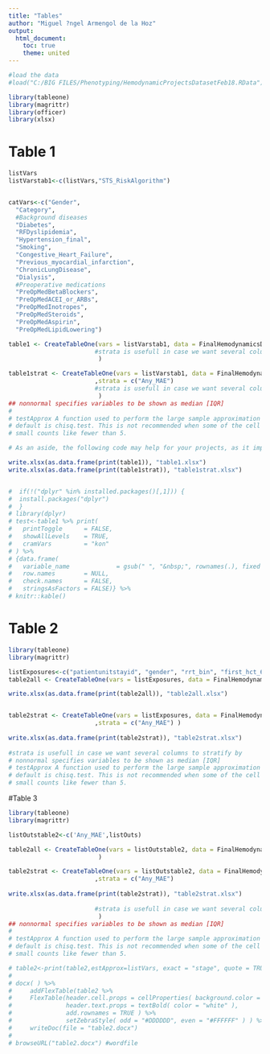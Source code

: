 ```yaml
---
title: "Tables"
author: "Miguel ?ngel Armengol de la Hoz"
output:
  html_document:
    toc: true
    theme: united
---
```



```r
#load the data
#load("C:/BIG FILES/Phenotyping/HemodynamicProjectsDatasetFeb18.RData")
```


```r
library(tableone)
library(magrittr)
library(officer)
library(xlsx)
```



# Table 1

```r
listVars
listVarstab1<-c(listVars,"STS_RiskAlgorithm")


catVars<-c("Gender",
  "Category",
  #Background diseases
  "Diabetes",
  "RFDyslipidemia",
  "Hypertension_final",
  "Smoking",
  "Congestive_Heart_Failure",
  "Previous_myocardial_infarction",
  "ChronicLungDisease",
  "Dialysis",
  #Preoperative medications
  "PreOpMedBetaBlockers",
  "PreOpMedACEI_or_ARBs",
  "PreOpMedInotropes",
  "PreOpMedSteroids",
  "PreOpMedAspirin",
  "PreOpMedLipidLowering")

table1 <- CreateTableOne(vars = listVarstab1, data = FinalHemodynamicsDataset, factorVars = catVars,testNormal=oneway.test 
                        #strata is usefull in case we want several columns to stratify by
                         )

table1strat <- CreateTableOne(vars = listVarstab1, data = FinalHemodynamicsDataset, factorVars = catVars,testNormal=oneway.test 
                        ,strata = c("Any_MAE")
                        #strata is usefull in case we want several columns to stratify by
                         )
## nonnormal specifies variables to be shown as median [IQR]
# 
# testApprox A function used to perform the large sample approximation based tests. The
# default is chisq.test. This is not recommended when some of the cell have
# small counts like fewer than 5.

# As an aside, the following code may help for your projects, as it improves the presentation of the tables above.  You will still need to update the column and row names manually, but this should paste nicely into Word or LateX!

write.xlsx(as.data.frame(print(table1)), "table1.xlsx")
write.xlsx(as.data.frame(print(table1strat)), "table1strat.xlsx")


#  if(!("dplyr" %in% installed.packages()[,1])) {
#  install.packages("dplyr")
#  }
# library(dplyr)
# test<-table1 %>% print(
#   printToggle      = FALSE,
#   showAllLevels    = TRUE,
#   cramVars         = "kon"
# ) %>% 
# {data.frame(
#   variable_name             = gsub(" ", "&nbsp;", rownames(.), fixed = TRUE), ., 
#   row.names        = NULL, 
#   check.names      = FALSE, 
#   stringsAsFactors = FALSE)} %>% 
# knitr::kable()

```

# Table 2

```r


library(tableone)
library(magrittr)

listExposures<-c("patientunitstayid", "gender", "rrt_bin", "first_hct_6hrs", "mean_hct_24_36hrs", "AKIstage", "creat1", "creat1offset", "peakcreat48h_offset", "peakcreat48h" ,"peakcreat7d", "peakcreat7d_offset", "peakcreat7d_to_discharge_offsetgap", "first_rrtoffset", "age_fixed", "weight", "height", "BMI", "BMI_group", "unitType", "hospitalAdmitSource", "hospLOS_prior_ICUadm_days", "patienthealthsystemstayid", "age", "ethnicity", "hospitalid", "wardid", "apacheadmissiondx", "admissionheight", "hospitaladmittime24", "hospitaladmitoffset", "hospitaladmitsource", "hospitaldischargeyear", "hospitaldischargetime24", "hospitaldischargeoffset", "hospitaldischargelocation", "hospitaldischargestatus", "unittype", "unitadmittime24", "unitadmitsource", "unitvisitnumber", "unitstaytype", "admissionweight", "dischargeweight", "unitdischargetime24", "unitdischargeoffset", "unitdischargelocation", "unitdischargestatus", "uniquepid" )
table2all <- CreateTableOne(vars = listExposures, data = FinalHemodynamicsDataset, testNormal=oneway.test)

write.xlsx(as.data.frame(print(table2all)), "table2all.xlsx")


table2strat <- CreateTableOne(vars = listExposures, data = FinalHemodynamicsDataset, factorVars = listOutstable2,testNormal=oneway.test 
                        ,strata = c("Any_MAE") )
                        
write.xlsx(as.data.frame(print(table2strat)), "table2strat.xlsx")
                        
#strata is usefull in case we want several columns to stratify by
# nonnormal specifies variables to be shown as median [IQR]
# testApprox A function used to perform the large sample approximation based tests. The
# default is chisq.test. This is not recommended when some of the cell have
# small counts like fewer than 5.

```

#Table 3

```r


library(tableone)
library(magrittr)

listOutstable2<-c('Any_MAE',listOuts)

table2all <- CreateTableOne(vars = listOutstable2, data = FinalHemodynamicsDataset, factorVars = listOutstable2,testNormal=oneway.test 
                         )

table2strat <- CreateTableOne(vars = listOutstable2, data = FinalHemodynamicsDataset, factorVars = listOutstable2,testNormal=oneway.test 
                        ,strata = c("Any_MAE")
                        
write.xlsx(as.data.frame(print(table2strat)), "table2strat.xlsx")
                        
                        #strata is usefull in case we want several columns to stratify by
                         )
## nonnormal specifies variables to be shown as median [IQR]
# 
# testApprox A function used to perform the large sample approximation based tests. The
# default is chisq.test. This is not recommended when some of the cell have
# small counts like fewer than 5.

# table2<-print(table2,estApprox=listVars, exact = "stage", quote = TRUE,showAllLevels  = TRUE)
# 
# docx( ) %>%
#     addFlexTable(table2 %>%
#     FlexTable(header.cell.props = cellProperties( background.color = "#003366"),
#               header.text.props = textBold( color = "white" ),
#               add.rownames = TRUE ) %>%
#               setZebraStyle( odd = "#DDDDDD", even = "#FFFFFF" ) ) %>%
#     writeDoc(file = "table2.docx")
# 
# browseURL("table2.docx") #wordfile
```

